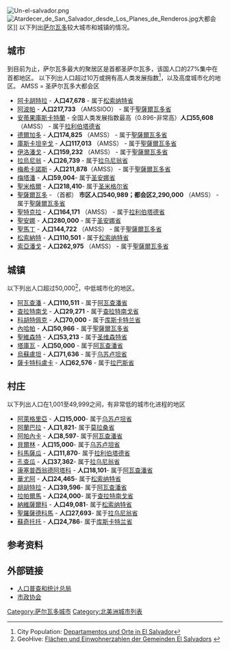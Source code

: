 [[File:Un-el-salvador.png|thumb]]
[[File:Atardecer_de_San_Salvador_desde_Los_Planes_de_Renderos.jpg|thumb]]大都会区]]
以下列出[[萨尔瓦多|萨尔瓦多]]较大城市和城镇的情况。

==城市==
到目前为止，萨尔瓦多最大的聚居区是首都圣萨尔瓦多，该国人口的27%集中在首都地区。
以下列出人口超过10万或拥有高人类发展指数<ref>City Population: [http://www.citypopulation.de/ElSalvador_d.html Departamentos und Orte in El Salvador]</ref>，以及高度城市化的地区。
AMSS = 圣萨尔瓦多大都会区

* [[阿卡胡特拉|阿卡胡特拉]] - '''人口47,678''' - 属于[[松索纳特省|松索纳特省]]
* [[阿波帕|阿波帕]] - '''人口217,733''' （AMSSIOO） - 属于[[聖薩爾瓦多省|聖薩爾瓦多省]]
* [[安蒂果庫斯卡特蘭|安蒂果庫斯卡特蘭]] - 全国人类发展指数最高（0.896-非常高）'''人口55,608''' （AMSS） - 属于[[拉利伯塔德省|拉利伯塔德省]]
* [[德爾加多_(聖薩爾瓦多省)|德爾加多]] - '''人口174,825''' （AMSS） - 属于[[聖薩爾瓦多省|聖薩爾瓦多省]]
* [[庫斯卡坦辛戈|庫斯卡坦辛戈]] - '''人口117,013''' （AMSS） - 属于[[聖薩爾瓦多省|聖薩爾瓦多省]]
* [[伊洛潘戈|伊洛潘戈]] - '''人口159,232''' （AMSS） - 属于[[聖薩爾瓦多省|聖薩爾瓦多省]]
* [[拉烏尼翁_(薩爾瓦多)|拉烏尼翁]] - '''人口26,739''' - 属于[[拉乌尼翁省_(萨尔瓦多)|拉乌尼翁省]]
* [[梅希卡諾斯|梅希卡諾斯]] - '''人口211,878'''（AMSS） - 属于[[聖薩爾瓦多省|聖薩爾瓦多省]]
* [[梅塔潘|梅塔潘]] - '''人口59,004'''- 属于[[圣安娜省|圣安娜省]]
* [[聖米格爾_(薩爾瓦多)|聖米格爾]] - '''人口218,410'''- 属于[[圣米格尔省_(萨尔瓦多)|圣米格尔省]]
* [[聖薩爾瓦多|聖薩爾瓦多]] - （首都） '''市区人口540,989；都会区2,290,000''' （AMSS） - 属于[[聖薩爾瓦多省|聖薩爾瓦多省]]
* [[聖特克拉_(薩爾瓦多)|聖特克拉]] - '''人口164,171''' （AMSS） - 属于[[拉利伯塔德省|拉利伯塔德省]]
* [[聖安娜_(薩爾瓦多)|聖安娜]] - '''人口280,000''' - 属于[[圣安娜省|圣安娜省]]
* [[聖馬丁_(聖薩爾瓦多省)|聖馬丁]] - '''人口144,722''' （AMSS） - 属于[[聖薩爾瓦多省|聖薩爾瓦多省]]
* [[松索納特_(薩爾瓦多)|松索納特]] - '''人口110,501''' - 属于[[松索纳特省|松索纳特省]]
* [[索亞潘戈|索亞潘戈]] - '''人口262,975''' （AMSS） - 属于[[聖薩爾瓦多省|聖薩爾瓦多省]]

==城镇==
以下列出人口超过50,000<ref>GeoHive: [http://www.geohive.com/cntry/elsalvador.aspx Flächen und Einwohnerzahlen der Gemeinden El Salvadors] {{webarchive|url=https://web.archive.org/web/20160928023257/http://www.geohive.com/cntry/elsalvador.aspx |date=2016-09-28 }}</ref>，中低城市化的地区。

* [[阿瓦查潘|阿瓦查潘]] - '''人口110,511''' - 属于[[阿瓦查潘省|阿瓦查潘省]]
* [[查拉特南戈_(查拉特南戈省)|查拉特南戈]] - '''人口29,271''' - 属于[[查拉特南戈省|查拉特南戈省]]
* [[科胡特佩克|科胡特佩克]] - '''人口70,000''' - 属于[[库斯卡特兰省|库斯卡特兰省]]
* [[內哈帕|內哈帕]] - '''人口50,966''' - 属于[[聖薩爾瓦多省|聖薩爾瓦多省]]
* [[聖維森特_(薩爾瓦多)|聖維森特]] - '''人口53,213''' - 属于[[圣维森特省|圣维森特省]]
* [[塔庫瓦|塔庫瓦]] - '''人口50,000''' - 属于[[阿瓦查潘省|阿瓦查潘省]]
* [[烏蘇盧坦|烏蘇盧坦]] - '''人口71,636''' - 属于[[乌苏卢坦省|乌苏卢坦省]]
* [[薩卡特科盧卡_(拉巴斯省)|薩卡特科盧卡]] - '''人口62,576''' - 属于[[拉巴斯省_(萨尔瓦多)|拉巴斯省]]

==村庄==
以下列出人口在1,001至49,999之间，有非常低的城市化进程的地区

* [[阿萊格里亞_(烏蘇盧坦省)|阿萊格里亞]] - '''人口15,000'''- 属于[[乌苏卢坦省|乌苏卢坦省]]
* [[阿蘭巴拉|阿蘭巴拉]] - '''人口1,821 '''- 属于[[莫拉桑省|莫拉桑省]]
* [[阿帕內卡|阿帕內卡]] - '''人口8,597'''- 属于[[阿瓦查潘省|阿瓦查潘省]]
* [[貝爾林|貝爾林]] - '''人口15,000'''- 属于[[乌苏卢坦省|乌苏卢坦省]]
* [[科馬薩瓜|科馬薩瓜]] - '''人口11,870 '''- 属于[[拉利伯塔德省|拉利伯塔德省]]
* [[孔查瓜|孔查瓜]] - '''人口37,362'''- 属于[[拉乌尼翁省_(萨尔瓦多)|拉乌尼翁省]]
* [[康塞普西翁德阿塔科|康塞普西翁德阿塔科]] - '''人口18,101'''- 属于[[阿瓦查潘省|阿瓦查潘省]]
* [[華尤阿|華尤阿]] - '''人口24,465'''- 属于[[松索纳特省|松索纳特省]]
* [[胡胡特拉|胡胡特拉]] - '''人口39,596'''- 属于[[阿瓦查潘省|阿瓦查潘省]]
* [[拉帕爾馬_(查拉特南戈省)|拉帕爾馬]] - '''人口24,000'''- 属于[[查拉特南戈省|查拉特南戈省]] 
* [[納維薩爾科|納維薩爾科]] - '''人口49,081'''- 属于[[松索纳特省|松索纳特省]]
* [[聖羅薩德科馬_(拉烏尼翁省)|聖羅薩德科馬]] - '''人口27,693 '''- 属于[[拉乌尼翁省_(萨尔瓦多)|拉乌尼翁省]]
* [[蘇奇托托|蘇奇托托]] - '''人口24,786'''- 属于[[库斯卡特兰省|库斯卡特兰省]]

==参考资料==
{{Reflist}}

==外部链接==
{{commonscat-inline|Cities in El Salvador}}
* [https://web.archive.org/web/20090330001451/http://www.digestyc.gob.sv/ 人口普查和统计总局]
* [http://www.comures.org.sv/inicio.html 市政协会]

{{北美洲主题||城市列表}}

{{DEFAULTSORT:Cities In El Salvador}}
[[Category:萨尔瓦多城市|Category:萨尔瓦多城市]]
[[Category:北美洲城市列表|Category:北美洲城市列表]]